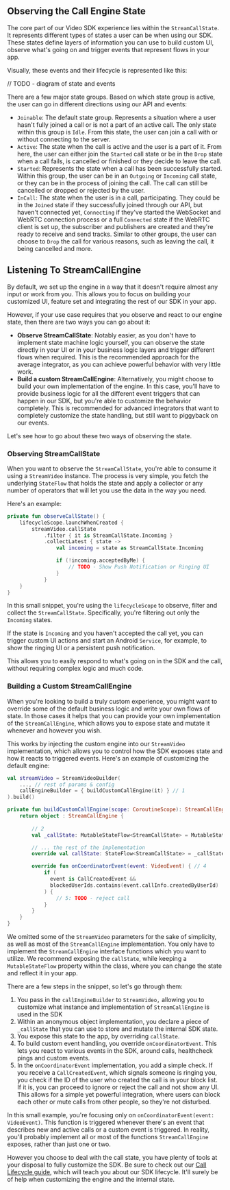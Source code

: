 ## Observing the Call Engine State

The core part of our Video SDK experience lies within the `StreamCallState`. It represents different types of states a user can be when using our SDK. These states define layers of information you can use to build custom UI, observe what's going on and trigger events that represent flows in your app.

Visually, these events and their lifecycle is represented like this:

// TODO - diagram of state and events

There are a few major state groups. Based on which state group is active, the user can go in different directions using our API and events:

* `Joinable`: The default state group. Represents a situation where a user hasn't fully joined a call or is not a part of an active call. The only state within this group is `Idle`. From this state, the user can join a call with or without connecting to the server.
* `Active`: The state when the call is active and the user is a part of it. From here, the user can either join the `Started` call state or be in the `Drop` state when a call fails, is cancelled or finished or they decide to leave the call.
* `Started`: Represents the state when a call has been successfully started. Within this group, the user can be in an `Outgoing` or `Incoming` call state, or they can be in the process of joining the call. The call can still be cancelled or dropped or rejected by the user.
* `InCall`: The state when the user is in a call, participating. They could be in the `Joined` state if they successfully joined through our API, but haven't connected yet, `Connecting` if they've started the WebSocket and WebRTC connection process or a full `Connected` state if the WebRTC client is set up, the subscriber and publishers are created and they're ready to receive and send tracks. Similar to other groups, the user can choose to `Drop` the call for various reasons, such as leaving the call, it being cancelled and more.

## Listening To StreamCallEngine

By default, we set up the engine in a way that it doesn't require almost any input or work from you. This allows you to focus on building your customized UI, feature set and integrating the rest of our SDK in your app.

However, if your use case requires that you observe and react to our engine state, then there are two ways you can go about it:

* **Observe StreamCallState**: Notably easier, as you don't have to implement state machine logic yourself, you can observe the state directly in your UI or in your business logic layers and trigger different flows when required. This is the recommended approach for the average integrator, as you can achieve powerful behavior with very little work.
* **Build a custom StreamCallEngine**: Alternatively, you might choose to build your own implementation of the engine. In this case, you'll have to provide business logic for all the different event triggers that can happen in our SDK, but you're able to customize the behavior completely. This is recommended for advanced integrators that want to completely customize the state handling, but still want to piggyback on our events.

Let's see how to go about these two ways of observing the state.

### Observing StreamCallState

When you want to observe the `StreamCallState`, you're able to consume it using a `StreamVideo` instance. The process is very simple, you fetch the underlying `StateFlow` that holds the state and apply a collector or any number of operators that will let you use the data in the way you need.

Here's an example:

```kotlin
private fun observeCallState() {
    lifecycleScope.launchWhenCreated {
        streamVideo.callState
            .filter { it is StreamCallState.Incoming }
            .collectLatest { state ->
                val incoming = state as StreamCallState.Incoming

                if (!incoming.acceptedByMe) {
                    // TODO - Show Push Notification or Ringing UI
                }
            }
    }
}
```

In this small snippet, you're using the `lifecycleScope` to observe, filter and collect the `StreamCallState`. Specifically, you're filtering out only the `Incoming` states.

If the state is `Incoming` and you haven't accepted the call yet, you can trigger custom UI actions and start an Android `Service`, for example, to show the ringing UI or a persistent push notification.

This allows you to easily respond to what's going on in the SDK and the call, without requiring complex logic and much code.

### Building a Custom StreamCallEngine

When you're looking to build a truly custom experience, you might want to override some of the default business logic and write your own flows of state. In those cases it helps that you can provide your own implementation of the `StreamCallEngine`, which allows you to expose state and mutate it whenever and however you wish.

This works by injecting the custom engine into our `StreamVideo` implementation, which allows you to control how the SDK exposes state and how it reacts to triggered events. Here's an example of customizing the default engine:

```kotlin
val streamVideo = StreamVideoBuilder(
    ..., // rest of params & config
    callEngineBuilder = { buildCustomCallEngine(it) } // 1
).build()

private fun buildCustomCallEngine(scope: CoroutineScope): StreamCallEngine {
    return object : StreamCallEngine {
      
        // 2
      	val _callState: MutableStateFlow<StreamCallState> = MutableStateFlow(StreamCallState.Idle)

        // ... the rest of the implementation
        override val callState: StateFlow<StreamCallState> = _callState // 3

        override fun onCoordinatorEvent(event: VideoEvent) { // 4
            if (
              event is CallCreatedEvent && 
              blockedUserIds.contains(event.callInfo.createdByUserId)
            ) { 
                // 5: TODO - reject call
            }
        }
    }
}
```

We omitted some of the `StreamVideo` parameters for the sake of simplicity, as well as most of the `StreamCallEngine` implementation. You only have to implement the `StreamCallEngine` interface functions which you want to utilize. We recommend exposing the `callState`, while keeping a `MutableStateFlow` property within the class, where you can change the state and reflect it in your app.

There are a few steps in the snippet, so let's go through them:

1. You pass in the `callEngineBuilder` to `StreamVideo,` allowing you to customize what instance and implementation of `StreamCallEngine` is used in the SDK
2. Within an anonymous object implementation, you declare a piece of `_callState` that you can use to store and mutate the internal SDK state.
3. You expose this state to the app, by overriding `callState`.
4. To build custom event handling, you override `onCoordinatorEvent`. This lets you react to various events in the SDK, around calls, healthcheck pings and custom events.
5. In the `onCoordinatorEvent` implementation, you add a simple check. If you receive a `CallCreatedEvent`, which signals someone is ringing you, you check if the ID of the user who created the call is in your block list. If it is, you can proceed to ignore or reject the call and not show any UI. This allows for a simple yet powerful integration, where users can block each other or mute calls from other people, so they're not disturbed.

In this small example, you're focusing only on `onCoordinatorEvent(event: VideoEvent)`. This function is triggered whenever there's an event that describes new and active calls or a custom event is triggered. In reality, you'll probably implement all or most of the functions `StreamCallEngine` exposes, rather than just one or two.

However you choose to deal with the call state, you have plenty of tools at your disposal to fully customize the SDK. Be sure to check out our [Call Lifecycle guide](02-call-lifecycle.mdx), which will teach you about our SDK lifecycle. It'll surely be of help when customizing the engine and the internal state.